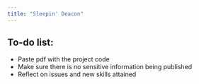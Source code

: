 ```yaml
---
title: "Sleepin' Deacon"
---
```



## To-do list:

- Paste pdf with the project code
- Make sure there is no sensitive information being published
- Reflect on issues and new skills attained



